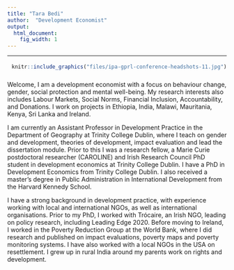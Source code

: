 ```yaml
---
title: "Tara Bedi"
author:  "Development Economist"
output:
  html_document:
    fig_width: 1
---
```


----

<!-- ![Picture of Tara Bedi](files/ipa-gprl-conference-headshots-11.jpg){#id .class width=20% height=20%}-->
<div style= "float:right;position: relative; top: -10px;">
```r
knitr::include_graphics("files/ipa-gprl-conference-headshots-11.jpg")
```
</div>



Welcome, I am a development economist with a focus on behaviour change, gender, social protection and mental well-being. My research interests also includes Labour Markets, Social Norms, Financial Inclusion, Accountability, and Donations. I work on projects in Ethiopia, India, Malawi, Mauritania, Kenya, Sri Lanka and Ireland. 

I am currently an Assistant Professor in Development Practice in the Department of Geography at  Trinity College Dublin, where I teach on gender and development, theories of development, impact evaluation and lead the dissertation module. Prior to this I was a research fellow, a Marie Curie postdoctoral researcher (CAROLINE) and Irish Research Council PhD student in development economics at Trinity College Dublin.  I have a PhD in Development Economics from Trinity College Dublin.  I also received a master’s degree in Public Administration in International Development from the Harvard Kennedy School.

I have a strong background in development practice, with experience working with local and international NGOs, as well as international organisations. Prior to my PhD, I worked with Trócaire, an Irish NGO, leading on policy research, including Leading Edge 2020. Before moving to Ireland, I worked in the Poverty Reduction Group at the World Bank, where I did research and published on impact evaluations, poverty maps and poverty monitoring systems. I have also worked with a local NGOs in the USA on resettlement. I grew up in rural India around my parents work on rights and development.  
